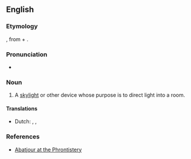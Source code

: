 {{also|abat-jour}}
==English==

===Etymology===
{{bor|en|fr|abat-jour}}, from {{m|fr|abattre||to throw down}} + {{m|fr|jour||day, daylight}}.

===Pronunciation===
* {{a|US}} {{IPA|/ˌɑˌbɑˈʒʊ.ɚ/|/ˌɑˌbɑˈʒʊɹ/|lang=en}}

===Noun===
{{en-noun}}

# A [[skylight]] or other device whose purpose is to direct light into a room.

====Translations====
{{trans-top}}
* Dutch: {{t+|nl|lampenkap|n}}, {{t|nl|abat-jour|n}},
{{trans-bottom}}

===References===
* [http://phrontistery.info/a.html Abatjour at the Phrontistery]